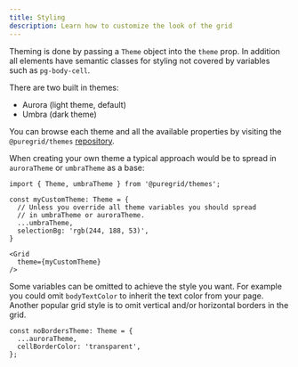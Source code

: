 ```yaml
---
title: Styling
description: Learn how to customize the look of the grid
---
```



Theming is done by passing a `Theme` object into the `theme` prop. In addition all elements have semantic classes for styling not covered by variables such as `pg-body-cell`.

There are two built in themes:

- Aurora (light theme, default)
- Umbra (dark theme)

You can browse each theme and all the available properties by visiting the `@puregrid/themes` [repository](https://github.com/puregrid-io/themes).

When creating your own theme a typical approach would be to spread in `auroraTheme` or `umbraTheme` as a base:

```tsx:title=Theming+via+the+theme+props
import { Theme, umbraTheme } from '@puregrid/themes';

const myCustomTheme: Theme = {
  // Unless you override all theme variables you should spread
  // in umbraTheme or auroraTheme.
  ...umbraTheme,
  selectionBg: 'rgb(244, 188, 53)',
}

<Grid
  theme={myCustomTheme}
/>
```

<Showcase fileName="ThemingWithJS.tsx">
  <ThemingWithJS />
</Showcase>

Some variables can be omitted to achieve the style you want. For example you could omit `bodyTextColor` to inherit the text color from your page. Another popular grid style is to omit vertical and/or horizontal borders in the grid.

```ts:title=Removing+cell+borders
const noBordersTheme: Theme = {
  ...auroraTheme,
  cellBorderColor: 'transparent',
};
```

<Showcase fileName="NoBordersTheme.tsx">
  <NoBordersTheme />
</Showcase>
